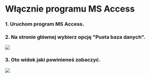 # Włącznie programu MS Access
### 1. Uruchom program MS Access.
### 2. Na stronie głównej wybierz opcję "Pusta baza danych".
![](https://i.imgur.com/8jJ18km.png)
### 3. Oto widok jaki powinieneś zobaczyć.
![](https://i.imgur.com/JYzhPny.png)
